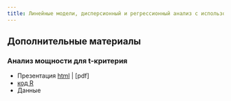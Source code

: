 ```yaml
---
title: Линейные модели, дисперсионный и регрессионный анализ с использованием R
---
```


## Дополнительные материалы

### Анализ мощности для t-критерия

- Презентация [html](supplement/power.html) | [pdf]
- [код R](supplement/code_power.R)
- Данные


